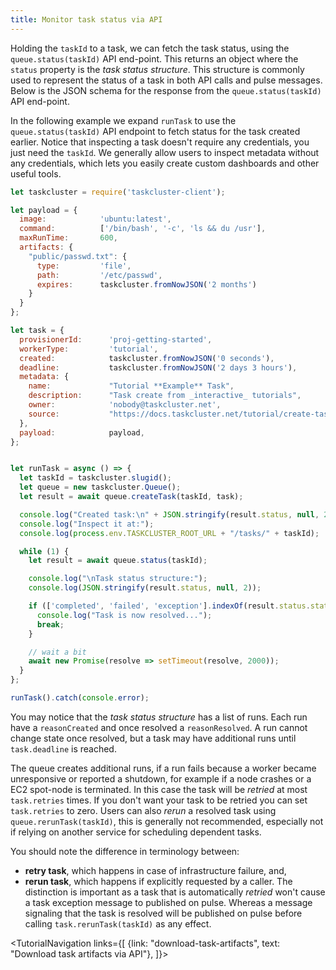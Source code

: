 ```yaml
---
title: Monitor task status via API
---
```



Holding the `taskId` to a task, we can fetch the task status, using the
`queue.status(taskId)` API end-point. This returns an object where the `status`
property is the _task status structure_. This structure is commonly used to
represent the status of a task in both API calls and pulse messages.
Below is the JSON schema for the response from the `queue.status(taskId)`
API end-point.

<SchemaTable schema="/schemas/queue/v1/task-status-response.json#" />

In the following example we expand `runTask` to use the `queue.status(taskId)`
API endpoint to fetch status for the task created earlier. Notice that
inspecting a task doesn't require any credentials, you just need the `taskId`.
We generally allow users to inspect metadata without any credentials, which
lets you easily create custom dashboards and other useful tools.

```js
let taskcluster = require('taskcluster-client');

let payload = {
  image:            'ubuntu:latest',
  command:          ['/bin/bash', '-c', 'ls && du /usr'],
  maxRunTime:       600,
  artifacts: {
    "public/passwd.txt": {
      type:         'file',
      path:         '/etc/passwd',
      expires:      taskcluster.fromNowJSON('2 months')
    }
  }
};

let task = {
  provisionerId:      'proj-getting-started',
  workerType:         'tutorial',
  created:            taskcluster.fromNowJSON('0 seconds'),
  deadline:           taskcluster.fromNowJSON('2 days 3 hours'),
  metadata: {
    name:             "Tutorial **Example** Task",
    description:      "Task create from _interactive_ tutorials",
    owner:            'nobody@taskcluster.net',
    source:           "https://docs.taskcluster.net/tutorial/create-task-via-api",
  },
  payload:            payload,
};


let runTask = async () => {
  let taskId = taskcluster.slugid();
  let queue = new taskcluster.Queue();
  let result = await queue.createTask(taskId, task);

  console.log("Created task:\n" + JSON.stringify(result.status, null, 2));
  console.log("Inspect it at:");
  console.log(process.env.TASKCLUSTER_ROOT_URL + "/tasks/" + taskId);

  while (1) {
    let result = await queue.status(taskId);

    console.log("\nTask status structure:");
    console.log(JSON.stringify(result.status, null, 2));

    if (['completed', 'failed', 'exception'].indexOf(result.status.state) !== -1) {
      console.log("Task is now resolved...");
      break;
    }

    // wait a bit
    await new Promise(resolve => setTimeout(resolve, 2000));
  }
};

runTask().catch(console.error);
```

You may notice that the _task status structure_ has a list of runs. Each run
have a `reasonCreated` and once resolved a `reasonResolved`. A run cannot
change state once resolved, but a task may have additional runs until
`task.deadline` is reached.

The queue creates additional runs, if a run fails because a worker became
unresponsive or reported a shutdown, for example if a node crashes or a
EC2 spot-node is terminated. In this case the task will be _retried_ at most
`task.retries` times. If you don't want your task to be retried you can set
`task.retries` to zero. Users can also _rerun_ a resolved task using
`queue.rerunTask(taskId)`, this is generally not recommended, especially not if
relying on another service for scheduling dependent tasks.

You should note the difference in terminology between:
 * **retry task**, which happens in case of infrastructure failure, and,
 * **rerun task**, which happens if explicitly requested by a caller.
The distinction is important as a task that is automatically _retried_ won't
cause a task exception message to published on pulse. Whereas a message
signaling that the task is resolved will be published on pulse before
calling `task.rerunTask(taskId)` as any effect.

<TutorialNavigation links={[
  {link: "download-task-artifacts", text: "Download task artifacts via API"},
]}>
</TutorialNavigation>
